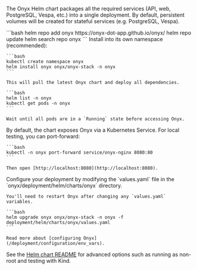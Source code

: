 The Onyx Helm chart packages all the required services (API, web, PostgreSQL, Vespa, etc.) into a single deployment. By default, persistent volumes will be created for stateful services (e.g. PostgreSQL, Vespa).

<Steps> 
  <Step title="Add the Onyx Helm repository"> 
    ```bash 
    helm repo add onyx https://onyx-dot-app.github.io/onyx/ 
    helm repo update
    helm search repo onyx
    ```
  </Step> 

  <Step title="Install Onyx"> 
    Install into its own namespace (recommended): 
  
    ```bash 
    kubectl create namespace onyx 
    helm install onyx onyx/onyx-stack -n onyx 
    ``` 
    
    This will pull the latest Onyx chart and deploy all dependencies. 
  </Step> 

  <Step title="Verify the installation"> 

    ```bash 
    helm list -n onyx 
    kubectl get pods -n onyx 
    ``` 

    Wait until all pods are in a `Running` state before accessing Onyx. 
  </Step> 

  <Step title="Access Onyx"> 
    By default, the chart exposes Onyx via a Kubernetes Service. For local testing, you can port-forward: 
  
    ```bash 
    kubectl -n onyx port-forward service/onyx-nginx 8080:80 
    ``` 

    Then open [http://localhost:8080](http://localhost:8080). 

  </Step>

  <Step title="Configure Onyx"> 
    Configure your deployment by modifying the `values.yaml` file in the `onyx/deployment/helm/charts/onyx` directory.

    You'll need to restart Onyx after changing any `values.yaml` variables.

    ```bash
    helm upgrade onyx onyx/onyx-stack -n onyx -f deployment/helm/charts/onyx/values.yaml
    ```

    Read more about [configuring Onyx](/deployment/configuration/env_vars).
  </Step>
</Steps>

See the [Helm chart README](https://github.com/onyx-dot-app/onyx/tree/main/charts/onyx) for advanced options such as running as non-root and testing with Kind.